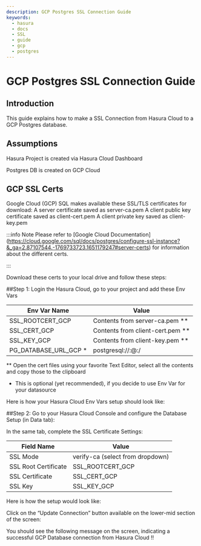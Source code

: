 ```yaml
---
description: GCP Postgres SSL Connection Guide
keywords:
  - hasura
  - docs
  - SSL
  - guide
  - gcp
  - postgres
---
```



# GCP Postgres SSL Connection Guide

## Introduction

This guide explains how to make a SSL Connection from Hasura Cloud to a GCP Postgres database.

## Assumptions

Hasura Project is created via Hasura Cloud Dashboard

Postgres DB is created on GCP Cloud

## GCP SSL Certs

Google Cloud (GCP) SQL makes available these SSL/TLS certificates for download:
A server certificate saved as server-ca.pem
A client public key certificate saved as client-cert.pem
A client private key saved as client-key.pem

:::info Note
Please refer to [Google Cloud Documentation] (https://cloud.google.com/sql/docs/postgres/configure-ssl-instance?&_ga=2.87107544.-1769733723.1651179247#server-certs) for information about the different certs.

:::

Download these certs to your local drive and follow these steps:


##Step 1: Login the Hasura Cloud, go to your project and add these Env Vars

| Env Var Name            | Value                                                                 |
|-------------------------|-----------------------------------------------------------------------|
| SSL_ROOTCERT_GCP        | Contents from server-ca.pem **                                        |
| SSL_CERT_GCP            | Contents from client-cert.pem **                                      |
| SSL_KEY_GCP             | Contents from client-key.pem **                                       |
| PG_DATABASE_URL_GCP   * | postgresql://<user-name>:<password>@<public-ip>:<postgres-port>/<db>  |

** Open the cert files using your favorite Text Editor, select all the contents and copy those to the clipboard

* This is optional (yet recommended), if you decide to use Env Var for your datasource


Here is how your Hasura Cloud Env Vars setup should look like:

<Thumbnail
  src="/img/graphql/cloud/cloud-dbs/cloud-gcp-env-vars.png"
  alt="Hasura Cloud Env Vars"
  width="1000px"
/>

##Step 2: Go to your Hasura Cloud Console and configure the Database Setup (in Data tab):

<Thumbnail
  src="/img/graphql/cloud/cloud-dbs/postgres-database-url.png"
  alt="GCP Postgres Database URL"
  width="1000px"
/>

In the same tab, complete the SSL Certificate Settings:

| Field Name              | Value                                    |
|-------------------------|------------------------------------------|
| SSL Mode                | verify-ca (select from dropdown)         |
| SSL Root Certificate    | SSL_ROOTCERT_GCP                         |
| SSL Certificate         | SSL_CERT_GCP                             |
| SSL Key                 | SSL_KEY_GCP                              |

Here is how the setup would look like:

<Thumbnail
  src="/img/graphql/cloud/cloud-dbs/ssl-config-setup.png"
  alt="Hasura Console SSL Config Setup"
  width="1000px"
/>

Click on the “Update Connection” button available on the lower-mid section of the screen:

<Thumbnail
  src="/img/graphql/cloud/cloud-dbs/update-connection-button.png"
  alt="Update Connection Button"
  width="1000px"
/>

You should see the following message on the screen, indicating a successful GCP Database connection from Hasura Cloud !!

<Thumbnail
  src="/img/graphql/cloud/cloud-dbs/datasource-update-success.png"
  alt="Datasource Update Success"
  width="1000px"
/>






